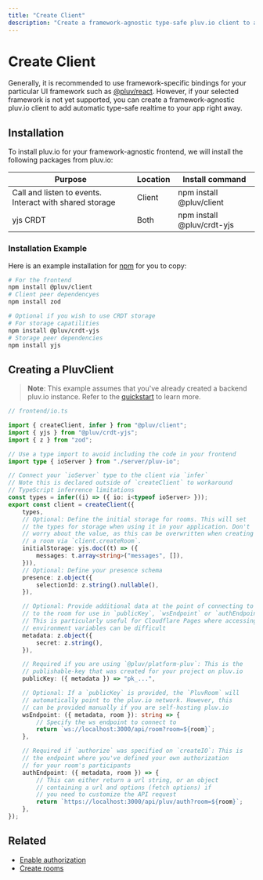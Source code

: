 ```yaml
---
title: "Create Client"
description: "Create a framework-agnostic type-safe pluv.io client to add real-time to any app"
---
```


# Create Client

Generally, it is recommended to use framework-specific bindings for your particular UI framework such as [@pluv/react](https://www.npmjs.com/package/@pluv/react). However, if your selected framework is not yet supported, you can create a framework-agnostic pluv.io client to add automatic type-safe realtime to your app right away.

## Installation

To install pluv.io for your framework-agnostic frontend, we will install the following packages from pluv.io:

| Purpose                                                 | Location | Install command                       |
|---------------------------------------------------------|----------|---------------------------------------|
| Call and listen to events. Interact with shared storage | Client   | npm install @pluv/client              |
| yjs CRDT                                                | Both     | npm install @pluv/crdt-yjs            |


### Installation Example

Here is an example installation for [npm](https://www.npmjs.com) for you to copy:

```bash
# For the frontend
npm install @pluv/client
# Client peer dependencyes
npm install zod

# Optional if you wish to use CRDT storage
# For storage capatilities
npm install @pluv/crdt-yjs
# Storage peer dependencies
npm install yjs
```

## Creating a PluvClient

> **Note**: This example assumes that you've already created a backend pluv.io
> instance. Refer to the [quickstart](/docs/quickstart/nextjs) to learn more.

```ts
// frontend/io.ts

import { createClient, infer } from "@pluv/client";
import { yjs } from "@pluv/crdt-yjs";
import { z } from "zod";

// Use a type import to avoid including the code in your frontend
import type { ioServer } from "./server/pluv-io";

// Connect your `ioServer` type to the client via `infer`
// Note this is declared outside of `createClient` to workaround
// TypeScript inferrence limitations
const types = infer((i) => ({ io: i<typeof ioServer> }));
export const client = createClient({
    types,
    // Optional: Define the initial storage for rooms. This will set
    // the types for storage when using it in your application. Don't
    // worry about the value, as this can be overwritten when creating
    // a room via `client.createRoom`.
    initialStorage: yjs.doc((t) => ({
        messages: t.array<string>("messages", []),
    })),
    // Optional: Define your presence schema
    presence: z.object({
        selectionId: z.string().nullable(),
    }),

    // Optional: Provide additional data at the point of connecting to
    // to the room for use in `publicKey`, `wsEndpoint` or `authEndpoint`.
    // This is particularly useful for Cloudflare Pages where accessing
    // environment variables can be difficult
    metadata: z.object({
        secret: z.string(),
    }),

    // Required if you are using `@pluv/platform-pluv`: This is the
    // publishable-key that was created for your project on pluv.io
    publicKey: ({ metadata }) => "pk_...",

    // Optional: If a `publicKey` is provided, the `PluvRoom` will
    // automatically point to the pluv.io network. However, this
    // can be provided manually if you are self-hosting pluv.io
    wsEndpoint: ({ metadata, room }): string => {
        // Specify the ws endpoint to connect to
        return `ws://localhost:3000/api/room?room=${room}`;
    },

    // Required if `authorize` was specified on `createIO`: This is
    // the endpoint where you've defined your own authorization
    // for your room's participants
    authEndpoint: ({ metadata, room }) => {
        // This can either return a url string, or an object
        // containing a url and options (fetch options) if
        // you need to customize the API request
        return `https://localhost:3000/api/pluv/auth?room=${room}`;
    },
});
```

## Related

* [Enable authorization](/docs/authorization)
* [Create rooms](/docs/client/create-rooms)
